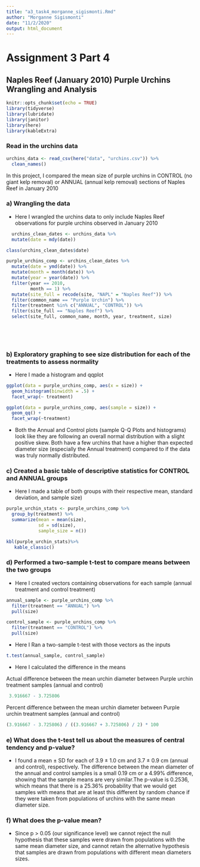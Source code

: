 ```yaml
---
title: "a3_task4_morganne_sigismonti.Rmd"
author: "Morganne Sigismonti"
date: "11/2/2020"
output: html_document
---
```

# Assignment 3 Part 4
## Naples Reef (January 2010) Purple Urchins Wrangling and Analysis
```r
knitr::opts_chunk$set(echo = TRUE)
library(tidyverse)
library(lubridate)
library(janitor)
library(here)
library(kableExtra)
```

### Read in the urchins data
```r
urchins_data <- read_csv(here("data", "urchins.csv")) %>% 
  clean_names()
```

In this project, I compared the mean size of purple urchins in CONTROL (no giant kelp removal) or ANNUAL (annual kelp removal) sections of Naples Reef in January 2010

### a) Wrangling the data
- Here I wrangled the urchins data to only include Naples Reef observations for purple urchins observed in January 2010


```r
  urchins_clean_dates <- urchins_data %>%
  mutate(date = mdy(date))

class(urchins_clean_dates$date)

purple_urchins_comp <- urchins_clean_dates %>%
  mutate(date = ymd(date)) %>%
  mutate(month = month(date)) %>% 
  mutate(year = year(date)) %>% 
  filter(year == 2010,
         month == 1) %>%
  mutate(site_full = recode(site, "NAPL" = "Naples Reef")) %>%
  filter(common_name == "Purple Urchin") %>%
  filter(treatment %in% c("ANNUAL", "CONTROL")) %>%
  filter(site_full == "Naples Reef") %>% 
  select(site_full, common_name, month, year, treatment, size)
  
  
  
 
```


### b) Exploratory graphing to see size distribution for each of the treatments to assess normality

- Here I made a histogram and qqplot

```r
ggplot(data = purple_urchins_comp, aes(x = size)) +
  geom_histogram(binwidth = .5) +
  facet_wrap(~ treatment)

ggplot(data = purple_urchins_comp, aes(sample = size)) +
  geom_qq() +
  facet_wrap(~treatment)
```

- Both the Annual and Control plots (sample Q-Q Plots and histograms) look like they are following an overall normal distribution with a slight positive skew. Both have a few urchins that have a higher than expected diameter size (especially the Annual treatment) compared to if the data was truly normally distributed. 

### c) Created a basic table of descriptive statistics for CONTROL and ANNUAL groups

- Here I made a table of both groups with their respective mean, standard deviation, and sample size)

```r
purple_urchin_stats <- purple_urchins_comp %>% 
  group_by(treatment) %>% 
  summarize(mean = mean(size),
            sd = sd(size),
            sample_size = n())

kbl(purple_urchin_stats)%>%
   kable_classic()
```


### d) Performed a two-sample t-test to compare means between the two groups

- Here I created vectors containing observations for each sample (annual treatment and control treatment)

```r

annual_sample <- purple_urchins_comp %>% 
  filter(treatment == "ANNUAL") %>% 
  pull(size)

control_sample <- purple_urchins_comp %>% 
  filter(treatment == "CONTROL") %>% 
  pull(size)
```



- Here I Ran a two-sample t-test with those vectors as the inputs

```r
t.test(annual_sample, control_sample)
```




- Here I calculated the difference in the means


Actual difference between the mean urchin diameter between Purple urchin treatment samples (annual and control)
```r
 3.916667 - 3.725806
```



Percent difference between the mean urchin diameter between Purple urchin treatment samples (annual and control)
```r
(3.916667 - 3.725806) / ((3.916667 + 3.725806) / 2) * 100
```



### e) What does the t-test tell us about the measures of central tendency and p-value?

- I found a mean ± SD for each of 3.9 ± 1.0 cm and 3.7 ± 0.9 cm (annual and control), respectively. The difference between the mean diameter of the annual and control samples is a small 0.19 cm or a 4.99% difference, showing that the sample means are very similar.The p-value is 0.2536, which means that there is a 25.36% probability that we would get samples with means that are at least this different by random chance if they were taken from populations of urchins with the same mean diameter size. 

### f) What does the p-value mean?

- Since p > 0.05 (our significance level) we cannot reject the null hypothesis that these samples were drawn from populations with the same mean diameter size, and cannot retain the alternative hypothesis that samples are drawn from populations with different mean diameters sizes.




